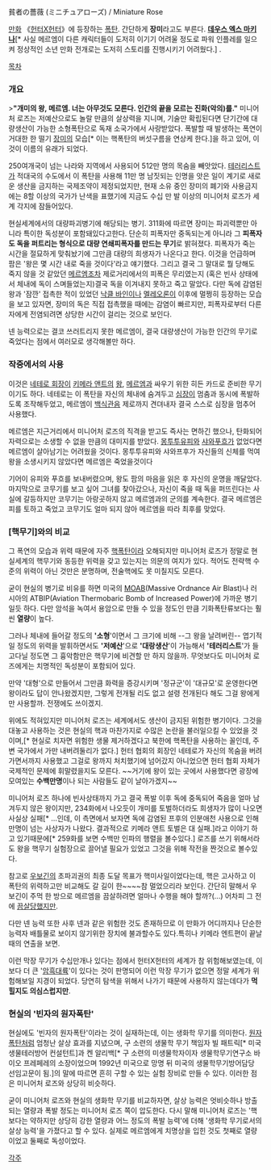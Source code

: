 貧者の薔薇 (ミニチュアローズ) / Miniature Rose

[[만화]] 《[[헌터X헌터]]》에 등장하는 [[폭탄]]. 간단하게 '''장미'''라고도 부른다. '''[[데우스 엑스 마키나]]'''[* 사실 메르엠이 다른 캐릭터들이 도저히 이기기 어려울 정도로 파워 인플레를 일으켜 정상적인 소년 만화 전개로는 도저히 스토리를 진행시키기 어려웠다.] .

[[목차]]

=== 개요 ===
>'''"개미의 왕, 메르엠. 너는 아무것도 모른다. 인간의 끝을 모르는 진화(악의)를."'''
미니어처 로즈는 저예산으로도 놀랄 만큼의 살상력을 지니며, 기술만 확립된다면 단기간에 대량생산이 가능한 소형폭탄으로 독재 소국가에서 사랑받았다. 폭발할 때 발생하는 폭연이 거대한 한 떨기 [[장미]]의 모습[* 이는 핵폭탄의 버섯구름을 연상케 한다.]을 하고 있어, 이것이 이름의 유래가 되었다.

250여개국이 넘는 나라와 지역에서 사용되어 512만 명의 목숨을 빼앗았다. [[테러리스트]]가 적대국의 수도에서 이 폭탄을 사용해 11만 명 남짓되는 인명을 앗은 일이 계기로 새로운 생산을 금지하는 국제조약이 제정되었지만, 현재 소유 중인 장미의 폐기와 사용금지에는 8할 이상의 국가가 난색을 표했기에 지금도 수십 만 발 이상의 미니어처 로즈가 세계 각지에 잠들어있다.

현실세계에서의 대량파괴병기에 해당되는 병기. 311화에 따르면 장미는 파괴력뿐만 아니라 특이한 독성분이 포함돼있다고한다. 단순히 피폭자만 중독되는게 아니라 그 '''피폭자도 독을 퍼트리는 형식으로 대량 연쇄피폭자를 만드는 무기'''로 밝혀졌다. 피폭자가 죽는 시간을 절묘하게 맞춰놨기에 그만큼 대량의 희생자가 나온다고 한다. 이것을 언급하며 팜은 '왕은 몇 시간 내로 죽을 것이다'라고 얘기했다. 그리고 결국 그 말대로 뭘 당해도 죽지 않을 것 같았던 [[메르엠]]조차 제로거리에서의 피폭은 무리였는지 (혹은 빈사 상태에서 체내에 독이 스며들었는지)결국 독을 이겨내지 못하고 죽고 말았다.
다만 독에 감염된 왕과 '잠깐' 접촉한 적이 있었던 [[낙클 바인]]이나 [[멜레오론]]이 이후에 멀쩡히 등장하는 모습을 보고 있자면, 장미의 독은 직접 접촉했을 때에는 감염이 빠르지만, 피폭자로부터 다른자에게 전염되려면 상당한 시간이 걸리는 것으로 보인다.

넨 능력으로는 결코 쓰러트리지 못한 메르엠이, 결국 대량생산이 가능한 인간의 무기로 죽었다는 점에서 여러모로 생각해볼만 하다.
=== 작중에서의 사용 ===
이것은 [[네테로 회장]]이 [[키메라 앤트]]의 [[왕]], [[메르엠]]과 싸우기 위한 히든 카드로 준비한 무기이기도 하다. 네테로는 이 폭탄을 자신의 체내에 숨겨두고 [[심장]]이 멈춤과 동시에 폭발하도록 조작해두었고, 메르엠이 [[백식관음]] 제로까지 견뎌내자 결국 스스로 심장을 멈추어 사용했다.

메르엠은 지근거리에서 미니어처 로즈의 직격을 받고도 즉사는 면하긴 했으나, 탄화되어 자력으로는 소생할 수 없을 만큼의 대미지를 받았다. [[몽투투유피]]와 [[샤와푸흐]]가 없었다면 메르엠이 살아남기는 어려웠을 것이다. 몽투투유피와 샤와프후가 자신들의 신체를 먹여 왕을 소생시키지 않았다면 메르엠은 죽었을것이다

기어이 유피와 푸흐를 보내버렸으며, 왕도 팜의 마음을 읽은 후 자신의 운명을 깨달았다. 마지막으로 코무기를 보고 싶어 그녀를 찾아갔으나, 자신이 죽을 때 독을 퍼뜨린다는 사실에 갈등하지만 코무기는 아랑곳하지 않고 메르엠과의 군의를 계속한다. 결국 메르엠은 피를 토하고 죽었고 코무기도 얼마 되지 않아 메르엠을 따라 최후를 맞았다.

=== [핵무기]와의 비교 ===
그 폭연의 모습과 위력 때문에 자주 [[핵폭탄]]이라 오해되지만 미니어처 로즈가 정말로 현실세계의 핵무기와 동등한 위력을 갖고 있는지는 의문의 여지가 있다. 적어도 전략핵 수준의 위력이 아닌 것만은 분명하며, 전술핵에도 못 미칠지도 모른다. 

굳이 현실의 병기로 비유를 하면 미국의 [[MOAB]](Massive Ordnance Air Blast)나 러시아의 ATBIP(Aviation Thermobaric Bomb of Increased Power)에 가까운 병기일듯 하다. 다만 암석을 녹여서 용암으로 만들 수 있을 정도인 만큼 기화폭탄류보다는 훨씬 '''열량'''이 높다.

그러나 체내에 들어갈 정도의 ''''소형''''이면서 그 크기에 비해 --그 왕을 날려버린-- 엽기적일 정도의 위력을 발휘하면서도 ''''저예산''''으로 ''''대랑생산''''이 가능해서 ''''테러리스트''''가 들고다닐 정도면 그 흉악함만은 핵무기에 비견할 만 하지 않을까. 무엇보다도 미니어처 로즈에게는 치명적인 독성분이 포함되어 있다.

만약 '대형'으로 만들어서 그만큼 화력을 증강시키며 '정규군'이 '대규모'로 운영한다면 왕이라도 답이 안나왔겠지만, 그렇게 전개될 리도 없고 설령 전개된다 해도 그걸 왕에게만 사용할까. 전쟁에도 쓰이겠지.

위에도 적혀있지만 미니어처 로즈는 세계에서도 생산이 금지된 위험한 병기이다. 그것을 대놓고 사용하는 것은 현실의 핵과 마찬가지로 수많은 논란을 불러일으킬 수 있었을 것이며,[* 현실로 치자면 위험한 생물 제거하겠다고 북한에 핵폭탄을 사용하는 꼴인데, 주변 국가에서 가만 내버려둘리가 없다.] 헌터 협회의 회장인 네테로가 자신의 목숨을 버려가면서까지 사용했고 그걸로 왕까지 처치했기에 넘어갔지 아니었으면 헌터 협회 자체가 국제적인 문제에 휘말렸을지도 모른다. ~~거기에 왕이 있는 곳에서 사용했다면 광장에 모여있는 '''수백만명'''이나 되는 사람들도 같이 날아가겠지~~

미니어처 로즈 하나에 빈사상태까지 가고 결국 폭발 이후 독에 중독되어 죽음을 얼마 남겨두지 않은 왕이지만, 234화에서 나오듯이 개미를 토벌하더라도 희생자가 많이 나오면 사실상 실패[* ...인데, 이 측면에서 보자면 독에 감염된 프후의 인분애천 사용으로 인해 만명이 넘는 사상자가 나왔다. 결과적으로 키메라 앤트 토벌은 대 실패.]라고 이야기 하고 있기때문에[* 259화를 보면 수백만 인파의 행렬을 볼수있다.] 로즈를 쓰기 위해서라도 왕을 핵무기 실험장으로 끌어낼 필요가 있었고 그것을 위해 작전을 짠것으로 볼수있다.

참고로 [[우보긴]]의 초파괴권의 최종 도달 목표가 핵미사일이었다는데, 핵은 고사하고 이 폭탄의 위력하고만 비교해도 갈 길이 한~~~~참 멀었으리라 보인다. 간단히 말해서 우보긴이 주먹 한 방으로 메르엠을 끔살하려면 얼마나 수행을 해야 할까?(...) 어차피 그 전에 [[끔살]]당했지만.

다만 넨 능력 또한 사후 넨과 같은 위험한 것도 존재하므로 이 만화가 어디까지나 단순한 능력자 배틀물로 보이지 않기위한 장치에 불과할수도 있다.특히나 키메라 엔트편이 끝날때의 연출을 보면.

이런 막장 무기가 수십만개나 있다는 점에서 헌터X헌터의 세계가 참 위험해보였는데, 이보다 더 큰 '[[암흑대륙]]'이 있다는 것이 판명되어 이런 막장 무기가 없으면 정말 세계가 위험해보일 지경이 되었다. 당연히 탐색을 위해서 나가기 때문에 사용하지 않는데다가 '''먹힐지도 의심스럽지만'''.

=== 현실의 '빈자의 원자폭탄' ===
현실에도 '빈자의 원자폭탄'이라는 것이 실재하는데, 이는 생화학 무기를 의미한다. [[원자폭탄]]처럼 엄청난 살상 효과를 지녔으며, 구 소련의 생물학 무기 책임자 빌 패트릭[* 미국 생물테러방어 컨설턴트]과 켄 알리백[* 구 소련의 미생물학자이자 생물학무기연구소 바이오 프레페레의 소장이었으며 1992년 미국으로 망명 뒤 미국의 생물학무기방어담당 선임고문이 됨.]의 말에 따르면 흔히 구할 수 있는 실험 장비로 만들 수 있다. 이러한 점은 미니어처 로즈와 상당히 비슷하다.

굳이 미니어처 로즈와 현실의 생화학 무기를 비교하자면, 살상 능력은 엇비슷하나 방출되는 열량과 폭발 정도는 미니어처 로즈 쪽이 압도한다. 다시 말해 미니어처 로즈는 '핵보다는 약하지만 상당히 강한 열량과 어느 정도의 폭발 능력'에 더해 '생화학 무기로서의 살상 능력'을 가졌다고 할 수 있다. 실제로 메르엠에게 치명상을 입힌 것도 첫째로 열량이었고 둘째로 독성이었다.


[[각주]]
